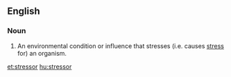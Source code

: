 ==English==

===Noun===
{{en-noun}}
# An environmental condition or influence that stresses (i.e. causes [[stress]] for) an organism.

[[et:stressor]]
[[hu:stressor]]